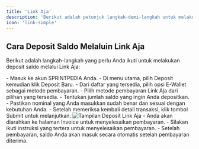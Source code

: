 ```yaml
---
title: 'Link Aja'
description: 'Berikut adalah petunjuk langkah-demi-langkah untuk melakukan deposit saldo melalui Link Aja di Sprintpedia.'
icon: 'link-simple'
---
```

## Cara Deposit Saldo Melaluin Link Aja
Berikut adalah langkah-langkah yang perlu Anda ikuti untuk melakukan deposit saldo melalui Link Aja:

<Steps>
    <Step title="Login ke Akun Sprintpedia">
        - Masuk ke akun <Tooltip tip="SMM Panel Indonesia">SPRINTPEDIA</Tooltip> Anda.
        - Di menu utama, pilih Deposit kemudian klik Deposit Baru.
    </Step>
    <Step title="Pilih Jenis Pembayaran">
        - Dari daftar yang tersedia, pilih opsi E-Wallet sebagai metode pembayaran.
    </Step>
    <Step title="Pilih Metode Pembayaran">
        - Pilih metode pembayaran Link Aja dari pilihan yang tersedia.
    </Step>
    <Step title="Masukkan Jumlah Deposit">
        - Tentukan jumlah saldo yang ingin Anda depositkan.
        - Pastikan nominal yang Anda masukkan sudah benar dan sesuai dengan kebutuhan Anda.
    </Step>
    <Step title="Konfirmasi Transaksi">
        - Setelah memeriksa kembali detail transaksi, klik tombol Submit untuk melanjutkan.
        <Frame>
        <img src="/images/deposit-link-aja.png" alt="Tampilan Deposit Link Aja" />
        </Frame>
    </Step>
    <Step title="Proses Invoice">
        - Anda akan diarahkan ke halaman Invoice untuk menyelesaikan pembayaran.
        - Silakan ikuti instruksi yang tertera untuk menyelesaikan pembayaran.
        - Setelah pembayaran, saldo Anda akan masuk secara otomatis setelah pembayaran diterima.
    </Step>
</Steps>
